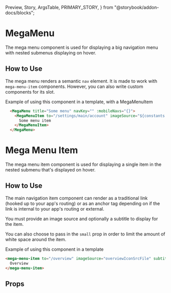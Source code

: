   Preview,
  Story,
  ArgsTable,
  PRIMARY_STORY,
} from "@storybook/addon-docs/blocks";

# MegaMenu

The mega menu component is used for displaying a big navigation menu with nested submenus displaying on hover.

<Preview>
  <Story id="components-megamenu--primary" />
</Preview>

## How to Use

The mega menu renders a semantic `nav` element. It is made to work with `mega-menu-item` components. However, you can also write custom components for its slot.


Example of using this component in a template, with a MegaMenuItem
```html
  <MegaMenu title="Some menu" navKey="" :mobileNavs="{}">
    <MegaMenuItem to="/settings/main/account" imageSource="${constants.lobAssetsUrl}/dashboard/navbar/settings.svg" small>
      Some menu item
    </MegaMenuItem>
  </MegaMenu>
```

# Mega Menu Item

The mega menu item component is used for displaying a single item in the nested submenu that's displayed on hover.

<Preview>
  <Story id="components-megamenu--item" />
</Preview>

## How to Use

The main navigation item component can render as a traditional link (hooked up to your app's routing) or as an anchor tag depending on if the link is internal to your app's routing or external.

You must provide an image source and optionally a subtitle to display for the item.

You can also choose to pass in the `small` prop in order to limit the amount of white space around the item.

Example of using this component in a template
```html
<mega-menu-item to="/overview" imageSource="overviewIconSrcFile" subtitle="Optional subtitle text here" :small="true">
  Overview
</mega-menu-item>
```

## Props

<ArgsTable story={PRIMARY_STORY} />